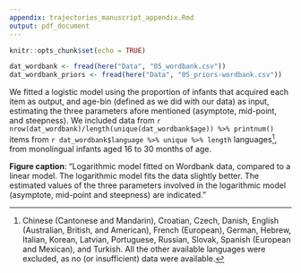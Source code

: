 ```yaml
---
appendix: trajectories_manuscript_appendix.Rmd
output: pdf_document
---
```


```r
knitr::opts_chunk$set(echo = TRUE)

dat_wordbank <- fread(here("Data", "05_wordbank.csv"))
dat_wordbank_priors <- fread(here("Data", "05_priors-wordbank.csv"))
```

We fitted a logistic model using the proportion of infants that acquired each item as output, and age-bin (defined as we did with our data) as input, estimating the three parameters afore mentioned (asymptote, mid-point, and steepness). We included data from `r nrow(dat_wordbank)/length(unique(dat_wordbank$age)) %>% printnum()` items from `r dat_wordbank$language %>% unique %>% length` languages^[Chinese (Cantonese and Mandarin), Croatian, Czech, Danish, English (Australian, British, and American), French (European), German, Hebrew, Italian, Korean, Latvian, Portuguese, Russian, Slovak, Spanish (European and Mexican), and Turkish. All the other available languages were excluded, as no (or insufficient) data were available.], from monolingual infants aged 16 to 30 months of age.



**Figure caption**: "Logarithmic model fitted on Wordbank data, compared to a linear model. The logarithmic model fits the data slightly better. The estimated values of the three parameters involved in the logarithmic model (asymptote, mid-point and steepness) are indicated."
